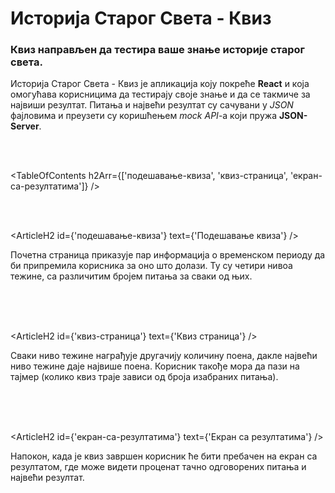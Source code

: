 

# Историја Старог Света - Квиз

### Квиз направљен да тестира ваше знање историје старог света.

<HeroImage image={QuizImg} title="Историја Старог Света - Квиз" />

Историја Старог Света - Квиз је апликација коју покреће **React** и која омогућава корисницима да тестирају своје знање и да се такмиче за највиши резултат. Питања и највећи резултат су сачувани у _JSON_ фајловима и преузети су коришћењем _mock API_-а који пружа **JSON-Server**.

<br />
<br />

<TableOfContents
   h2Arr={['подешавање-квиза', 'квиз-страница', 'екран-са-резултатима']}
/>

<br />
<br />

<ArticleH2 id={'подешавање-квиза'} text={'Подешавање квиза'} />

Почетна страница приказује пар информација о временском периоду да би припремила корисника за оно што долази. Ту су четири нивоа тежине, са различитим бројем питања за сваки од њих.

<br />

<ArticleImage image={QuizImg1} alt="Подешавање квиза" isResponsive={false} />

<br />
<br />

<ArticleH2 id={'квиз-страница'} text={'Квиз страница'} />

Сваки ниво тежине награђује другачију количину поена, дакле највећи ниво тежине даје највише поена. Корисник такође мора да пази на тајмер (колико квиз траје зависи од броја изабраних питања).

<br />

<ArticleImage image={QuizImg2} alt="Квиз страница" isResponsive={false} />

<br />
<br />

<ArticleH2 id={'екран-са-резултатима'} text={'Екран са резултатима'} />

Напокон, када је квиз завршен корисник ће бити пребачен на екран са резултатом, где може видети проценат тачно одговорених питања и највећи резултат.

<br />

<ArticleImage
   image={QuizImg3}
   alt="Екран са резултатима"
   isResponsive={false}
/>

<br />
